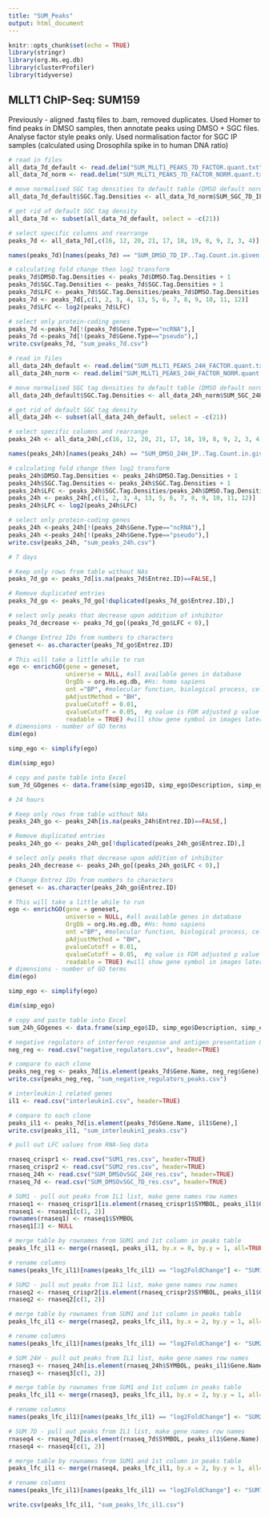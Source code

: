 ```yaml
---
title: "SUM_Peaks"
output: html_document
---
```


```r
knitr::opts_chunk$set(echo = TRUE)
library(stringr)
library(org.Hs.eg.db)
library(clusterProfiler)
library(tidyverse)
```

## MLLT1 ChIP-Seq: SUM159

Previously - aligned .fastq files to .bam, removed duplicates. Used Homer to find peaks in DMSO samples, then annotate peaks using DMSO + SGC files. Analyse factor style peaks only. Used normalisation factor for SGC IP samples (calculated using Drosophila spike in to human DNA ratio)

```r
# read in files
all_data_7d_default <- read.delim("SUM_MLLT1_PEAKS_7D_FACTOR.quant.txt", header = TRUE, sep = "\t")
all_data_7d_norm <- read.delim("SUM_MLLT1_PEAKS_7D_FACTOR_NORM.quant.txt", header = TRUE, sep = "\t")

# move normalised SGC tag densities to default table (DMSO default normalisation value)
all_data_7d_default$SGC.Tag.Densities <- all_data_7d_norm$SUM_SGC_7D_IP..Tag.Count.in.given.bp..26479125.0.Total..normalization.factor...0.29..effective.total...7550759.462.

# get rid of default SGC tag density
all_data_7d <- subset(all_data_7d_default, select = -c(21))

# select specific columns and rearrange
peaks_7d <- all_data_7d[,c(16, 12, 20, 21, 17, 18, 19, 8, 9, 2, 3, 4)]

names(peaks_7d)[names(peaks_7d) == "SUM_DMSO_7D_IP..Tag.Count.in.given.bp..14966870.5.Total..normalization.factor...0.67..effective.total...10000000."] <- "DMSO.Tag.Densities"

# calculating fold change then log2 transform
peaks_7d$DMSO.Tag.Densities <- peaks_7d$DMSO.Tag.Densities + 1
peaks_7d$SGC.Tag.Densities <- peaks_7d$SGC.Tag.Densities + 1
peaks_7d$LFC <- peaks_7d$SGC.Tag.Densities/peaks_7d$DMSO.Tag.Densities
peaks_7d <- peaks_7d[,c(1, 2, 3, 4, 13, 5, 6, 7, 8, 9, 10, 11, 12)]
peaks_7d$LFC <- log2(peaks_7d$LFC)

# select only protein-coding genes
peaks_7d <-peaks_7d[!(peaks_7d$Gene.Type=="ncRNA"),]
peaks_7d <-peaks_7d[!(peaks_7d$Gene.Type=="pseudo"),]
write.csv(peaks_7d, "sum_peaks_7d.csv")
```

```r
# read in files
all_data_24h_default <- read.delim("SUM_MLLT1_PEAKS_24H_FACTOR.quant.txt", header = TRUE, sep = "\t")
all_data_24h_norm <- read.delim("SUM_MLLT1_PEAKS_24H_FACTOR_NORM.quant.txt", header = TRUE, sep = "\t")

# move normalised SGC tag densities to default table (DMSO default normalisation value)
all_data_24h_default$SGC.Tag.Densities <- all_data_24h_norm$SUM_SGC_24H_IP..Tag.Count.in.given.bp..17595829.0.Total..normalization.factor...0.38..effective.total...6672871.029.

# get rid of default SGC tag density
all_data_24h <- subset(all_data_24h_default, select = -c(21))

# select specific columns and rearrange
peaks_24h <- all_data_24h[,c(16, 12, 20, 21, 17, 18, 19, 8, 9, 2, 3, 4)]

names(peaks_24h)[names(peaks_24h) == "SUM_DMSO_24H_IP..Tag.Count.in.given.bp..15957296.5.Total..normalization.factor...0.63..effective.total...10000000."] <- "DMSO.Tag.Densities"

# calculating fold change then log2 transform
peaks_24h$DMSO.Tag.Densities <- peaks_24h$DMSO.Tag.Densities + 1
peaks_24h$SGC.Tag.Densities <- peaks_24h$SGC.Tag.Densities + 1
peaks_24h$LFC <- peaks_24h$SGC.Tag.Densities/peaks_24h$DMSO.Tag.Densities
peaks_24h <- peaks_24h[,c(1, 2, 3, 4, 13, 5, 6, 7, 8, 9, 10, 11, 12)]
peaks_24h$LFC <- log2(peaks_24h$LFC)

# select only protein-coding genes
peaks_24h <-peaks_24h[!(peaks_24h$Gene.Type=="ncRNA"),]
peaks_24h <-peaks_24h[!(peaks_24h$Gene.Type=="pseudo"),]
write.csv(peaks_24h, "sum_peaks_24h.csv")
```

```r
# 7 days

# Keep only rows from table without NAs
peaks_7d_go <- peaks_7d[is.na(peaks_7d$Entrez.ID)==FALSE,]

# Remove duplicated entries
peaks_7d_go <- peaks_7d_go[!duplicated(peaks_7d_go$Entrez.ID),]

# select only peaks that decrease upon addition of inhibitor
peaks_7d_decrease <- peaks_7d_go[(peaks_7d_go$LFC < 0),]

# Change Entrez IDs from numbers to characters
geneset <- as.character(peaks_7d_go$Entrez.ID)

# This will take a little while to run
ego <- enrichGO(gene = geneset, 
                universe = NULL, #all available genes in database
                OrgDb = org.Hs.eg.db, #Hs: homo sapiens
                ont ="BP", #molecular function, biological process, cellular component
                pAdjustMethod = "BH",
                pvalueCutoff = 0.01,
                qvalueCutoff = 0.05,  #q value is FDR adjusted p value
                readable = TRUE) #will show gene symbol in images later rather than Entrez Gene ID
# dimensions - number of GO terms
dim(ego)

simp_ego <- simplify(ego)

dim(simp_ego)

# copy and paste table into Excel
sum_7d_GOgenes <- data.frame(simp_ego$ID, simp_ego$Description, simp_ego$p.adjust, simp_ego$geneID)
```


```r
# 24 hours

# Keep only rows from table without NAs
peaks_24h_go <- peaks_24h[is.na(peaks_24h$Entrez.ID)==FALSE,]

# Remove duplicated entries
peaks_24h_go <- peaks_24h_go[!duplicated(peaks_24h_go$Entrez.ID),]

# select only peaks that decrease upon addition of inhibitor
peaks_24h_decrease <- peaks_24h_go[(peaks_24h_go$LFC < 0),]

# Change Entrez IDs from numbers to characters
geneset <- as.character(peaks_24h_go$Entrez.ID)

# This will take a little while to run
ego <- enrichGO(gene = geneset, 
                universe = NULL, #all available genes in database
                OrgDb = org.Hs.eg.db, #Hs: homo sapiens
                ont ="BP", #molecular function, biological process, cellular component
                pAdjustMethod = "BH",
                pvalueCutoff = 0.01,
                qvalueCutoff = 0.05,  #q value is FDR adjusted p value
                readable = TRUE) #will show gene symbol in images later rather than Entrez Gene ID
# dimensions - number of GO terms
dim(ego)

simp_ego <- simplify(ego)

dim(simp_ego)

# copy and paste table into Excel
sum_24h_GOgenes <- data.frame(simp_ego$ID, simp_ego$Description, simp_ego$p.adjust, simp_ego$geneID)
```


```r
# negative regulators of interferon response and antigen presentation & processing
neg_reg <- read.csv("negative_regulators.csv", header=TRUE)

# compare to each clone
peaks_neg_reg <- peaks_7d[is.element(peaks_7d$Gene.Name, neg_reg$Gene),]
write.csv(peaks_neg_reg, "sum_negative_regulators_peaks.csv")
```

```r
# interleukin-1 related genes
il1 <- read.csv("interleukin1.csv", header=TRUE)

# compare to each clone
peaks_il1 <- peaks_7d[is.element(peaks_7d$Gene.Name, il1$Gene),]
write.csv(peaks_il1, "sum_interleukin1_peaks.csv")

# pull out LFC values from RNA-Seq data

rnaseq_crispr1 <- read.csv("SUM1_res.csv", header=TRUE)
rnaseq_crispr2 <- read.csv("SUM2_res.csv", header=TRUE)
rnaseq_24h <- read.csv("SUM_DMSOvSGC_24H_res.csv", header=TRUE)
rnaseq_7d <- read.csv("SUM_DMSOvSGC_7D_res.csv", header=TRUE)

# SUM1 - pull out peaks from IL1 list, make gene names row names
rnaseq1 <- rnaseq_crispr1[is.element(rnaseq_crispr1$SYMBOL, peaks_il1$Gene.Name),]
rnaseq1 <- rnaseq1[c(1, 2)]
rownames(rnaseq1) <- rnaseq1$SYMBOL
rnaseq1[2] <- NULL

# merge table by rownames from SUM1 and 1st column in peaks table
peaks_lfc_il1 <- merge(rnaseq1, peaks_il1, by.x = 0, by.y = 1, all=TRUE)

# rename columns
names(peaks_lfc_il1)[names(peaks_lfc_il1) == "log2FoldChange"] <- "SUM1_LFC"

# SUM2 - pull out peaks from IL1 list, make gene names row names
rnaseq2 <- rnaseq_crispr2[is.element(rnaseq_crispr2$SYMBOL, peaks_il1$Gene.Name),]
rnaseq2 <- rnaseq2[c(1, 2)]

# merge table by rownames from SUM1 and 1st column in peaks table
peaks_lfc_il1 <- merge(rnaseq2, peaks_lfc_il1, by.x = 2, by.y = 1, all=TRUE)

# rename columns
names(peaks_lfc_il1)[names(peaks_lfc_il1) == "log2FoldChange"] <- "SUM2_LFC"

# SUM 24H - pull out peaks from IL1 list, make gene names row names
rnaseq3 <- rnaseq_24h[is.element(rnaseq_24h$SYMBOL, peaks_il1$Gene.Name),]
rnaseq3 <- rnaseq3[c(1, 2)]

# merge table by rownames from SUM1 and 1st column in peaks table
peaks_lfc_il1 <- merge(rnaseq3, peaks_lfc_il1, by.x = 2, by.y = 1, all=TRUE)

# rename columns
names(peaks_lfc_il1)[names(peaks_lfc_il1) == "log2FoldChange"] <- "SUM24H_LFC"

# SUM 7D - pull out peaks from IL1 list, make gene names row names
rnaseq4 <- rnaseq_7d[is.element(rnaseq_7d$SYMBOL, peaks_il1$Gene.Name),]
rnaseq4 <- rnaseq4[c(1, 2)]

# merge table by rownames from SUM1 and 1st column in peaks table
peaks_lfc_il1 <- merge(rnaseq4, peaks_lfc_il1, by.x = 2, by.y = 1, all=TRUE)

# rename columns
names(peaks_lfc_il1)[names(peaks_lfc_il1) == "log2FoldChange"] <- "SUM7D_LFC"

write.csv(peaks_lfc_il1, "sum_peaks_lfc_il1.csv")


```
